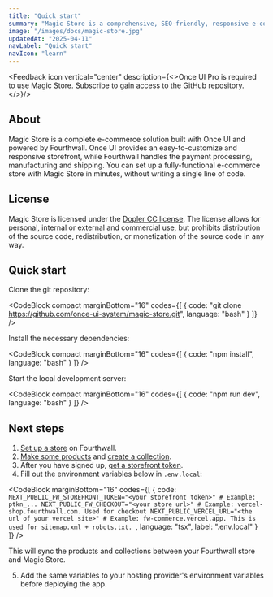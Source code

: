 ```yaml
---
title: "Quick start"
summary: "Magic Store is a comprehensive, SEO-friendly, responsive e-commerce solution built with Once UI and Fourthwall."
image: "/images/docs/magic-store.jpg"
updatedAt: "2025-04-11"
navLabel: "Quick start"
navIcon: "learn"
---
```


<Feedback icon vertical="center" description={<>Once UI Pro is required to use Magic Store. <SmartLink href="https://once-ui.com/pro">Subscribe</SmartLink> to gain access to the GitHub repository.</>}/>

## About

Magic Store is a complete e-commerce solution built with Once UI and powered by Fourthwall. Once UI provides an easy-to-customize and responsive storefront, while Fourthwall handles the payment processing, manufacturing and shipping. You can set up a fully-functional e-commerce store with Magic Store in minutes, without writing a single line of code.

## License

Magic Store is licensed under the [Dopler CC license](https://once-ui.com/products/magic-store). The license allows for personal, internal or external and commercial use, but prohibits distribution of the source code, redistribution, or monetization of the source code in any way.

## Quick start

Clone the git repository:

<CodeBlock compact marginBottom="16" codes={[
  {
    code: "git clone https://github.com/once-ui-system/magic-store.git",
    language: "bash"
  }
]} />

Install the necessary dependencies:

<CodeBlock compact marginBottom="16" codes={[
  {
    code: "npm install",
    language: "bash"
  }
]} />

Start the local development server:

<CodeBlock compact marginBottom="16" codes={[
  {
    code: "npm run dev",
    language: "bash"
  }
]} />

## Next steps

1. [Set up a store](https://link.fourthwall.com/ref/design-engineers-club) on Fourthwall.
2. [Make some products](https://my-shop.fourthwall.com/admin/dashboard/products/all/) and [create a collection](https://my-shop.fourthwall.com/admin/dashboard/products/collections/).
3. After you have signed up, [get a storefront token](https://my-shop.fourthwall.com/admin/dashboard/settings/for-developers).
4. Fill out the environment variables below in `.env.local`:

<CodeBlock marginBottom="16" codes={[
  {
    code: `NEXT_PUBLIC_FW_STOREFRONT_TOKEN="<your storefront token>" # Example: ptkn_...
NEXT_PUBLIC_FW_CHECKOUT="<your store url>" # Example: vercel-shop.fourthwall.com. Used for checkout
NEXT_PUBLIC_VERCEL_URL="<the url of your vercel site>" # Example: fw-commerce.vercel.app. This is used for sitemap.xml + robots.txt.
`,
    language: "tsx",
    label: ".env.local"
  }
]} />

This will sync the products and collections between your Fourthwall store and Magic Store.

5. Add the same variables to your hosting provider's environment variables before deploying the app.